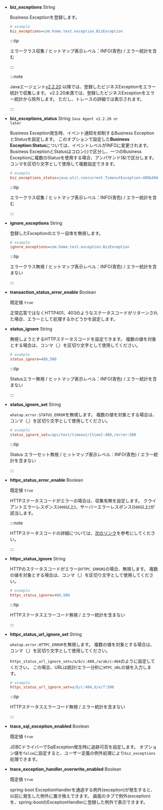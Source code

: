 - **biz_exceptions** <span class='type'>String</span>

  Business Exceptionを登録します。

  ```ini title="whatap.conf"
  # example
  biz_exceptions=com.home.test.exception.BizException
  ```

  :::tip

  エラークラス収集 / ヒットマップ表示レベル：<span class="normal">INFO</span>(青色) / エラー統計を含む

  :::

  :::note

  Javaエージェント[v2.2.20](../release-notes/java/java-2_2_20) 以降では、登録したビジネスExceptionをエラー統計で収集します。 v2.2.20未満では、登録したビジネスExceptionをエラー統計から除外します。 ただし、トレースの詳細では表示されます。

  :::

- **biz_exceptions_status** <span class='type'>String</span> <code class='my'>Java Agent v2.2.20 or later</code>

  Business Exception発生時、イベント通知を抑制するBusiness ExceptionとStatusを設定します。 このオプションで設定した**Business Exception:Status**については、イベントレベルが<span class="normal">INFO</span>に変更されます。 Business ExceptionとStatusはコロン(:)で区分し、一つのBusiness Exceptionに複数のStatusを使用する場合、アンパサンド(&)で区分します。 コンマを区切り文字として使用して複数設定できます。

  ```ini title='whatap.conf'
  # example
  biz_exceptions_status=java.util.concurrent.TimeoutException:400&404&408,java.lang.Exception:200
  ```

  :::tip

  エラークラス収集 / ヒットマップ表示レベル：<span class="normal">INFO</span>(青色) / エラー統計を含む

  :::

- **ignore_exceptions** <span class='type'>String</span>

  登録したExceptionのエラー自体を無視します。

  ```ini title="whatap.conf"
  # example
  ignore_exceptions=com.home.test.exception.BizException
  ```

  :::tip

  エラークラス無視 / ヒットマップ表示レベル：<span class="normal">INFO</span>(青色) / エラー統計を含まない

  :::

- **transaction_status_error_enable** <span class='type'>Boolean</span>

  既定値 `true`

  正常応答ではなくHTTP401、403のようなステータスコードがリターンされた場合、エラーとして処理するかどうかを設定します。

- **status_ignore** <span class='type'>String</span>

  無視しようとするHTTPステータスコードを設定できます。 複数の値を対象とする場合は、コンマ（,）を区切り文字として使用してください。

  ```ini title='whatap.conf'
  # example
  status_ignore=408,500
  ```

  :::tip

  Statusエラー無視 / ヒットマップ表示レベル：<span class="normal">INFO</span>(青色) / エラー統計を含まない

  :::

- **status_ignore_set** <span class='type'>String</span>

  `whatap.error.STATUS_ERROR`を無視します。 複数の値を対象とする場合は、コンマ（,）を区切り文字として使用してください。

  ```ini title='whatap.conf'
  # example
  status_ignore_set=/api/test/timeout/{time}:408,/error:500
  ```

  :::tip

  Status エラーセット無視 / ヒットマップ表示レベル：<span class="normal">INFO</span>(青色) / エラー統計を含まない

  :::

- **httpc_status_error_enable** <span class='type'>Boolean</span>

  既定値 `true`

  HTTPステータスコードがエラーの場合は、収集有無を設定します。 クライアントエラーレスポンス(`400`以上)、サーバーエラーレスポンス(`500`以上)が該当します。

  :::note

  HTTPステータスコードの詳細については、[次のリンク](https://developer.mozilla.org/docs/Web/HTTP/Status)を参考にしてください。

  :::

- **httpc_status_ignore** <span class='type'>String</span>

  HTTPのステータスコードがエラー(`HTTPC_ERROR`)の場合、無視します。 複数の値を対象とする場合は、コンマ（,）を区切り文字として使用してください。

  ```ini title='whatap.conf'
  # example
  httpc_status_ignore=404,500
  ```

  :::tip

  HTTPステータスエラーコード無視 / エラー統計を含まない

  :::

- **httpc_status_url_ignore_set** <span class='type'>String</span>

  `whatap.error.HTTPC_ERROR`を無視します。 複数の値を対象とする場合は、コンマ（,）を区切り文字として使用してください。

  `httpc_status_url_ignore_set=/a/b/c:400,/a/ab/c:404`のように設定してください。 この場合、URLは統計/エラー分析に`HTPC_URL`の値を入力します。

  ```ini title='whatap.conf'
  # example
  httpc_status_url_ignore_set=a/b/c:404,d/e/f:500
  ```

  :::tip

  HTTPステータスエラーコード無視 / エラー統計を含まない

  :::

- **trace_sql_exception_enabled** <span class='type'>Boolean</span>

  既定値 `true`

  JDBCドライバーでSqlException発生時に追跡可否を設定します。 オプション値を`false`に設定すると、ユーザー定義の例外処理により`biz_exceptions`処理できます。

- **trace_exception_handler_overwrite_enabled** <span class='type'>Boolean</span>

  既定値 `true`

  spring-boot ExceptionHandlerを通過する例外(exception)が発生すると、以前に発生した例外に置き換えできます。 <Cmdname sid="TTL06209" className="uitext" />画面の<Cmdname sid="TTL06125" className="uitext" />タブで例外(exception)を、spring-bootのExceptionHandlerに登録した例外で表示できます。
